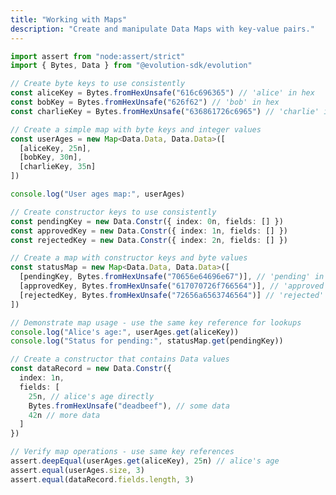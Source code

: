 ```yaml
---
title: "Working with Maps"
description: "Create and manipulate Data Maps with key-value pairs."
---
```


```typescript
import assert from "node:assert/strict"
import { Bytes, Data } from "@evolution-sdk/evolution"

// Create byte keys to use consistently
const aliceKey = Bytes.fromHexUnsafe("616c696365") // 'alice' in hex
const bobKey = Bytes.fromHexUnsafe("626f62") // 'bob' in hex
const charlieKey = Bytes.fromHexUnsafe("636861726c6965") // 'charlie' in hex

// Create a simple map with byte keys and integer values
const userAges = new Map<Data.Data, Data.Data>([
  [aliceKey, 25n],
  [bobKey, 30n],
  [charlieKey, 35n]
])

console.log("User ages map:", userAges)

// Create constructor keys to use consistently
const pendingKey = new Data.Constr({ index: 0n, fields: [] })
const approvedKey = new Data.Constr({ index: 1n, fields: [] })
const rejectedKey = new Data.Constr({ index: 2n, fields: [] })

// Create a map with constructor keys and byte values
const statusMap = new Map<Data.Data, Data.Data>([
  [pendingKey, Bytes.fromHexUnsafe("70656e64696e67")], // 'pending' in hex
  [approvedKey, Bytes.fromHexUnsafe("617070726f766564")], // 'approved' in hex
  [rejectedKey, Bytes.fromHexUnsafe("72656a6563746564")] // 'rejected' in hex
])

// Demonstrate map usage - use the same key reference for lookups
console.log("Alice's age:", userAges.get(aliceKey))
console.log("Status for pending:", statusMap.get(pendingKey))

// Create a constructor that contains Data values
const dataRecord = new Data.Constr({
  index: 1n,
  fields: [
    25n, // alice's age directly
    Bytes.fromHexUnsafe("deadbeef"), // some data
    42n // more data
  ]
})

// Verify map operations - use same key references
assert.deepEqual(userAges.get(aliceKey), 25n) // alice's age
assert.equal(userAges.size, 3)
assert.equal(dataRecord.fields.length, 3)

```
